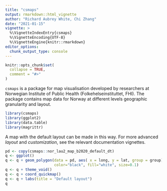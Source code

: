```yaml
---
title: "csmaps"
output: rmarkdown::html_vignette
author: "Richard Aubrey White, Chi Zhang"
date: "2021-01-15"
vignette: >
  %\VignetteIndexEntry{csmaps}
  %\VignetteEncoding{UTF-8}
  %\VignetteEngine{knitr::rmarkdown}
editor_options: 
  chunk_output_type: console
---
```


```r
knitr::opts_chunk$set(
  collapse = TRUE,
  comment = "#>"
)
```

`csmaps` is a package for map visualisation developed by researchers at Norwegian Institute of Public Health (Folkehelseinstituttet, FHI). The package contains map data for Norway at different levels geographic granularity and layout. 

```r
library(csmaps)
library(ggplot2)
library(data.table)
library(magrittr)
```

A map with the default layout can be made in this way. For more advanced *layout* and *customization*, see the relevant documentation vignettes. 

```r
pd <- copy(csmaps::nor_lau2_map_b2020_default_dt)
q <- ggplot()
q <- q + geom_polygon(data = pd, aes( x = long, y = lat, group = group), 
                      color="black", fill="white", size=0.1)
q <- q + theme_void()
q <- q + coord_quickmap()
q <- q + labs(title = "Default layout")
q
```

